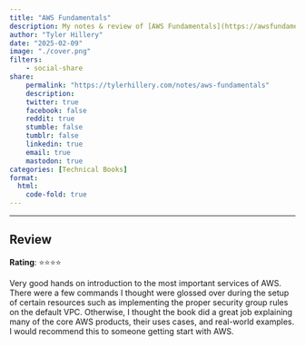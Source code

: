 ```yaml
---
title: "AWS Fundamentals"
description: My notes & review of [AWS Fundamentals](https://awsfundamentals.com/) by Tobias Schmidt & Sandro Volpicella
author: "Tyler Hillery"
date: "2025-02-09"
image: "./cover.png"
filters:
    - social-share
share:
    permalink: "https://tylerhillery.com/notes/aws-fundamentals"
    description:
    twitter: true
    facebook: false
    reddit: true
    stumble: false
    tumblr: false
    linkedin: true
    email: true
    mastodon: true
categories: [Technical Books]
format:
  html:
    code-fold: true
---
```


------------------------------------------------------------------------

## Review 

**Rating**: ⭐⭐⭐⭐

Very good hands on introduction to the most important services of AWS. There were a few commands I thought were glossed over during the setup of certain resources such as implementing the proper security group rules on the default VPC. Otherwise, I thought the book did a great job explaining many of the core AWS products, their uses cases, and real-world examples. I would recommend this to someone getting start with AWS.